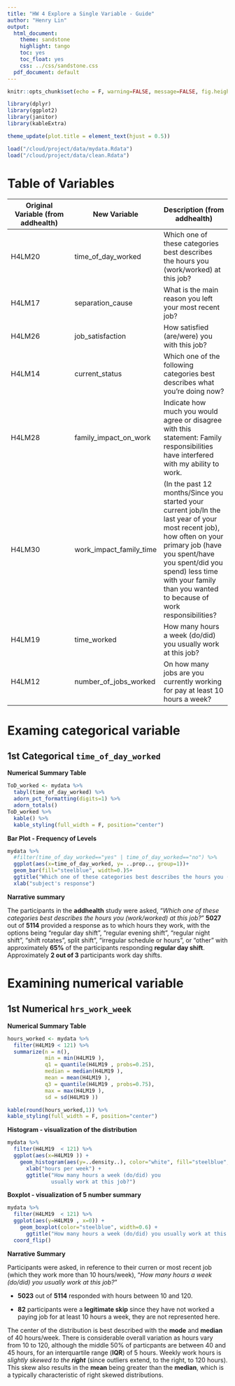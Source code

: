 ```yaml
---
title: "HW 4 Explore a Single Variable - Guide"
author: "Henry Lin"
output:
  html_document:
    theme: sandstone
    highlight: tango
    toc: yes
    toc_float: yes
    css: ../css/sandstone.css
  pdf_document: default
---
```



```r
knitr::opts_chunk$set(echo = F, warning=FALSE, message=FALSE, fig.height=4, fig.align='center') #Chunk default settings 
```

```r
library(dplyr)
library(ggplot2)
library(janitor)
library(kableExtra)
```

```r
theme_update(plot.title = element_text(hjust = 0.5))
```

```r
load("/cloud/project/data/mydata.Rdata")
load("/cloud/project/data/clean.Rdata")
```


# Table of Variables

Original Variable (from addhealth)  |   New Variable  |    Description (from addhealth)
-------------------|-----------------|------------------
H4LM20 | time_of_day_worked | Which one of these categories best describes the hours you (work/worked) at this job?
H4LM17 | separation_cause | What is the main reason you left your most recent job?
H4LM26 | job_satisfaction | How satisfied (are/were) you with this job?
H4LM14 | current_status | Which one of the following categories best describes what you're doing now?
H4LM28 | family_impact_on_work | Indicate how much you would agree or disagree with this statement: Family responsibilities have interfered with my ability to work.
H4LM30 | work_impact_family_time | (In the past 12 months/Since you started your current job/In the last year of your most recent job), how often on your primary job (have you spent/have you spent/did you spend) less time with your family than you wanted to because of work responsibilities?
H4LM19 | time_worked | How many hours a week (do/did) you usually work at this job?
H4LM12 | number_of_jobs_worked | On how many jobs are you currently working for pay at least 10 hours a week?

# Examing categorical variable 
## 1st Categorical `time_of_day_worked`

**Numerical Summary Table**  

```r
ToD_worked <- mydata %>%
  tabyl(time_of_day_worked) %>%
  adorn_pct_formatting(digits=1) %>%
  adorn_totals() 
ToD_worked %>% 
  kable() %>%
  kable_styling(full_width = F, position="center")
```

**Bar Plot - Frequency of Levels**

```r
mydata %>% 
  #filter(time_of_day_worked=="yes" | time_of_day_worked=="no") %>% 
  ggplot(aes(x=time_of_day_worked, y= ..prop.., group=1))+
  geom_bar(fill="steelblue", width=0.)5+
  ggtitle("Which one of these categories best describes the hours you (work/worked) at this job?") +
  xlab("subject's response")
```

**Narrative summary**  
<div id = "narrative">
The participants in the **addhealth** study were asked, "*Which one of these categories best describes the hours you (work/worked) at this job?*" **5027** out of **5114** provided a response as to which hours they work, with the options being "regular day shift", "regular evening shift", "regular night shift", "shift rotates", split shift", "irregular schedule or hours", or "other" with approximately **65%** of the participants responding **regular day shift**.  Approximately **2 out of 3** participants work day shifts.
</div>

# Examining numerical variable 
## 1st Numerical `hrs_work_week`

**Numerical Summary Table** 

```r
hours_worked <- mydata %>% 
  filter(H4LM19 < 121) %>% 
  summarize(n = n(),
            min = min(H4LM19 ),
            q1 = quantile(H4LM19 , probs=0.25),
            median = median(H4LM19 ),
            mean = mean(H4LM19 ),
            q3 = quantile(H4LM19 , probs=0.75),
            max = max(H4LM19 ),
            sd = sd(H4LM19 ))

kable(round(hours_worked,1)) %>% 
kable_styling(full_width = F, position="center")
```


**Histogram - visualization of the distribution**

```r
mydata %>%
  filter(H4LM19  < 121) %>% 
  ggplot(aes(x=H4LM19 )) + 
    geom_histogram(aes(y=..density..), color="white", fill="steelblue", binwidth = 5) + 
      xlab("hours per week") +
      ggtitle("How many hours a week (do/did) you 
              usually work at this job?") 
```

**Boxplot - visualization of 5 number summary**

```r
mydata %>%
  filter(H4LM19  < 121) %>% 
  ggplot(aes(y=H4LM19 , x=0)) + 
    geom_boxplot(color="steelblue", width=0.6) + 
      ggtitle("How many hours a week (do/did) you usually work at this job?")+
  coord_flip()
```

**Narrative Summary**
<div id = "narrative">

Participants were asked, in reference to their curren or most recent job (which they work more than 10 hours/week), "*How many hours a week (do/did) you usually work at this job?*"  

* **5023** out of **5114** responded with hours between 10 and 120.  
  
* **82** participants were a **legitimate skip** since they have not worked a paying job for at least 10 hours a week, they are not represented here.  

The center of the distribution is best described with the **mode** and **median** of 40 hours/week.   There is considerable overall variation as hours vary from 10 to 120, although the middle 50% of particpants are between 40 and 45 hours, for an interquartile range (**IQR**) of 5 hours.  Weekly work hours is *slightly skewed to the **right*** (since outliers extend, to the right, to 120 hours).  This skew also results in the **mean** being greater than the **median**, which is a typically characteristic of right skewed distributions. 
</div>






